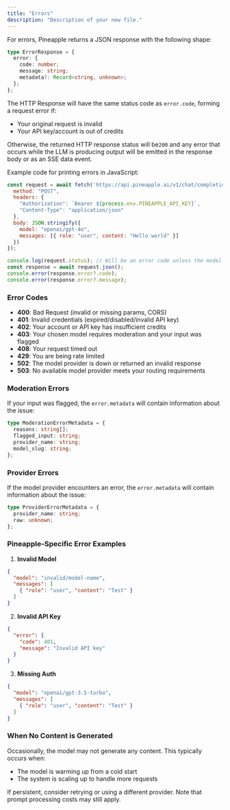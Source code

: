 ```yaml
---
title: "Errors"
description: "Description of your new file."
---
```


For errors, Pineapple returns a JSON response with the following shape:

```typescript
type ErrorResponse = {
  error: {
    code: number;
    message: string;
    metadata?: Record<string, unknown>;
  };
};
```

The HTTP Response will have the same status code as `error.code`, forming a request error if:

- Your original request is invalid
- Your API key/account is out of credits

Otherwise, the returned HTTP response status will be`200` and any error that occurs while the LLM is producing output will be emitted in the response body or as an SSE data event.

Example code for printing errors in JavaScript:

```javascript
const request = await fetch('https://api.pineapple.ai/v1/chat/completions', {
  method: "POST",
  headers: {
    "Authorization": `Bearer ${process.env.PINEAPPLE_API_KEY}`,
    "Content-Type": "application/json"
  },
  body: JSON.stringify({
    model: "openai/gpt-4o",
    messages: [{ role: "user", content: "Hello world" }]
  })
});

console.log(request.status); // Will be an error code unless the model started processing
const response = await request.json();
console.error(response.error?.code);
console.error(response.error?.message);
```

### Error Codes

- **400**: Bad Request (invalid or missing params, CORS)
- **401**: Invalid credentials (expired/disabled/invalid API key)
- **402**: Your account or API key has insufficient credits
- **403**: Your chosen model requires moderation and your input was flagged
- **408**: Your request timed out
- **429**: You are being rate limited
- **502**: The model provider is down or returned an invalid response
- **503**: No available model provider meets your routing requirements

### Moderation Errors

If your input was flagged, the `error.metadata` will contain information about the issue:

```typescript
type ModerationErrorMetadata = {
  reasons: string[];
  flagged_input: string;
  provider_name: string;
  model_slug: string;
};
```

### Provider Errors

If the model provider encounters an error, the `error.metadata` will contain information about the issue:

```typescript
type ProviderErrorMetadata = {
  provider_name: string;
  raw: unknown;
};
```

### Pineapple-Specific Error Examples

1. **Invalid Model**

```json
{
  "model": "invalid/model-name",
  "messages": [
    { "role": "user", "content": "Test" }
  ]
}
```

2. **Invalid API Key**

```json
{
  "error": {
    "code": 401,
    "message": "Invalid API key"
  }
}
```

3. **Missing Auth**

```json
{
  "model": "openai/gpt-3.5-turbo",
  "messages": [
    { "role": "user", "content": "Test" }
  ]
}
```

### When No Content is Generated

Occasionally, the model may not generate any content. This typically occurs when:

- The model is warming up from a cold start
- The system is scaling up to handle more requests

If persistent, consider retrying or using a different provider. Note that prompt processing costs may still apply.